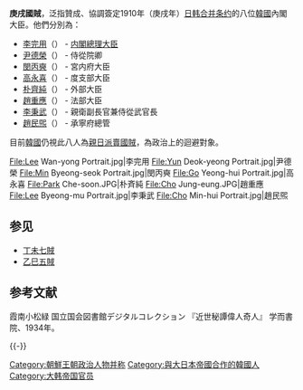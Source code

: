 {{Infobox Korean name|hangul=경술국적|hanja=庚戌國賊|rr=gyeong sul guk jeok }}
'''庚戌國賊'''，泛指贊成、協調簽定1910年（庚戌年）[[日韩合并条约|日韩合并条约]]的八位[[大韓帝國|韓國]]內閣大臣。他們分別為：

* [[李完用|李完用]]（{{lang|ko|이완용}}） - [[大韩帝国内阁总理大臣列表|内閣總理大臣]]
* [[尹德榮|尹德榮]]（{{lang|ko|윤덕영}}） - 侍從院卿
* [[閔丙奭|閔丙奭]]（{{lang|ko|민병석}}） - 宮内府大臣
* [[高永喜|高永喜]]（{{lang|ko|고영희}}） - 度支部大臣
* [[朴齊純|朴齊純]]（{{lang|ko|박제순}}） - 外部大臣
* [[趙重應|趙重應]]（{{lang|ko|조중응}}） - 法部大臣
* [[李秉武|李秉武]]（{{lang|ko|이병무}}） - 親衛副長官兼侍從武官長
* [[趙民煕|趙民煕]]（{{lang|ko|조민희}}） - 承寧府總管

目前[[韓國|韓國]]仍視此八人為[[親日派|親日派]][[賣國賊|賣國賊]]，為政治上的迴避對象。

<gallery>
File:Lee Wan-yong Portrait.jpg|李完用
File:Yun Deok-yeong Portrait.jpg|尹德榮
File:Min Byeong-seok Portrait.jpg|閔丙奭
File:Go Yeong-hui Portrait.jpg|高永喜
File:Park Che-soon.JPG|朴斉純
File:Cho Jung-eung.JPG|趙重應
File:Lee Byeong-mu Portrait.jpg|李秉武
File:Cho Min-hui Portrait.jpg|趙民煕
</gallery>

== 参见 ==
* [[丁未七賊|丁未七賊]]
* [[乙巳五賊|乙巳五賊]]

==参考文献==
霞南小松緑 国立国会図書館デジタルコレクション 『近世秘譚偉人奇人』 学而書院、1934年。

{{-}}
{{日韓合併}}

{{DEFAULTSORT:G庚戌國賊}}
[[Category:朝鮮王朝政治人物并称|Category:朝鮮王朝政治人物并称]]
[[Category:與大日本帝國合作的韓國人|Category:與大日本帝國合作的韓國人]]
[[Category:大韩帝国官员|Category:大韩帝国官员]]